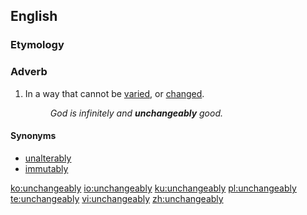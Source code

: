 ==English==

===Etymology===
{{suffix|en|unchangeable|ly}}

===Adverb===
{{en-adv}}

# In a way that cannot be [[vary|varied]], or [[change#Verb|changed]].
#: ''God is infinitely and '''unchangeably''' good.''

====Synonyms====
* [[unalterably]]
* [[immutably]]

[[ko:unchangeably]]
[[io:unchangeably]]
[[ku:unchangeably]]
[[pl:unchangeably]]
[[te:unchangeably]]
[[vi:unchangeably]]
[[zh:unchangeably]]